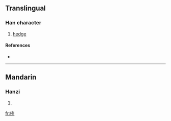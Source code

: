 ==Translingual==

===Han character===
{{Han char|rn=75|rad=木|as=06|sn=10|four=4290<sub>0</sub>|canj=木一弓弓 (DMNN)}}

# [[hedge]]

====References====
* {{Han ref|kx=0523.260|dkj=14739|dj=0912.050|hdz=21197.030|uh=6835|ud=26677|bh=D1E4|bd=53732}}

----

==Mandarin==

===Hanzi===
{{cmn-hanzi|pin=[[lì]] ([[li4]])|wg=li<sup>4</sup>}}

# {{defn|Mandarin|sort=木06}}

[[fr:栵]]
